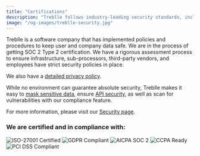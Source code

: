 ```yaml
---
title: "Certifications"
description: "Treblle follows industry-leading security standards, including SOC 2, ISO 27001, GDPR, and PCI DSS compliance. Learn more about our commitment to API security and data protection."
image: "/og-images/treblle-security.jpg"
---
```




Treblle is a software company that has implemented policies and procedures to keep user and company data safe. We are in the process of getting SOC 2 Type 2 certification. We have a rigorous assessment process to ensure infrastructure, sub-processors, third-party vendors, and employees have strict security policies in place.

We also have a [detailed privacy policy](https://treblle.com/privacy-policy).

While no environment can guarantee absolute security, Treblle makes it easy to [mask sensitive data](/security/masking/), ensure [API security](/treblle/api-security/), as well as scan for vulnerabilities with our compliance feature.

For more information, please visit our [Security page](https://treblle.com/security).

### We are certified and in compliance with:

<CardGrid>
  <Card>
    <Image
      src={iso}
      width={iso.width / 2}
      densities={[1.5, 2]}
      alt="ISO-27001 Certified"
      class="object-cover"
    />
  </Card>
  <Card>
    <Image
      src={gdpr}
      width={gdpr.width / 2}
      densities={[1.5, 2]}
      alt="GDPR Compliant"
      class="object-cover"
    />
  </Card>
  <Card>
    <Image
      src={soc2}
      width={soc2.width / 2}
      densities={[1.5, 2]}
      alt="AICPA SOC 2"
      class="object-cover"
    />
  </Card>
  <Card>
    <Image
      src={ccpa}
      width={ccpa.width / 2}
      densities={[1.5, 2]}
      alt="CCPA Ready"
      class="object-cover"
    />
  </Card>
  <Card>
    <Image
      src={pci}
      width={pci.width / 2}
      densities={[1.5, 2]}
      alt="PCI DSS Compliant"
      class="object-cover"
    />
  </Card>
</CardGrid>
